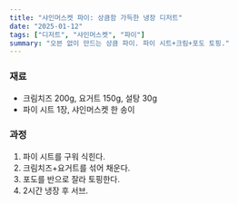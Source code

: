 ```yaml
---
title: "샤인머스켓 파이: 상큼함 가득한 냉장 디저트"
date: "2025-01-12"
tags: ["디저트", "샤인머스켓", "파이"]
summary: "오븐 없이 만드는 상큼 파이. 파이 시트+크림+포도 토핑."
---
```


### 재료

- 크림치즈 200g, 요거트 150g, 설탕 30g
- 파이 시트 1장, 샤인머스켓 한 송이

### 과정

1. 파이 시트를 구워 식힌다.
2. 크림치즈+요거트를 섞어 채운다.
3. 포도를 반으로 잘라 토핑한다.
4. 2시간 냉장 후 서브.
